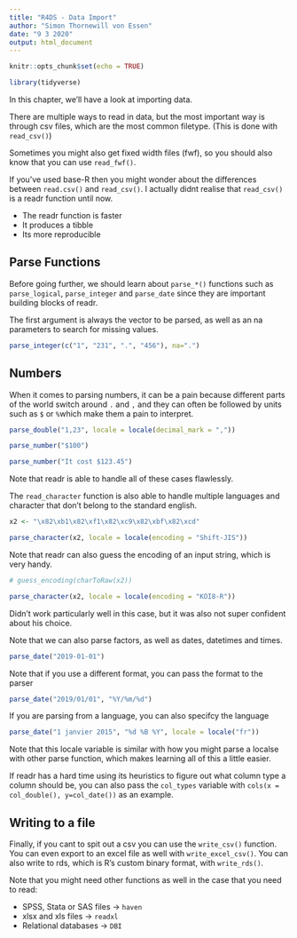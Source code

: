 ```yaml
---
title: "R4DS - Data Import"
author: "Simon Thornewill von Essen"
date: "9 3 2020"
output: html_document
---
```


```r
knitr::opts_chunk$set(echo = TRUE)

library(tidyverse)
```

In this chapter, we'll have a look at importing data.

There are multiple ways to read in data, but the most important way is through csv files, which are the most common filetype. (This is done with `read_csv()`)

Sometimes you might also get fixed width files (fwf), so you should also know that you can use `read_fwf()`.

If you've used base-R then you might wonder about the differences between `read.csv()` and `read_csv()`. I actually didnt realise that `read_csv()` is a readr function until now.

* The readr function is faster
* It produces a tibble
* Its more reproducible

## Parse Functions

Before going further, we should learn about `parse_*()` functions such as `parse_logical`, `parse_integer` and `parse_date` since they are important building blocks of readr.

The first argument is always the vector to be parsed, as well as an na parameters to search for missing values.

```r
parse_integer(c("1", "231", ".", "456"), na=".")
```

## Numbers

When it comes to parsing numbers, it can be a pain because different parts of the world switch around `.` and `,` and they can often be followed by units such as `$` or `%`which make them a pain to interpret.

```r
parse_double("1,23", locale = locale(decimal_mark = ","))
```

```r
parse_number("$100")
```

```r
parse_number("It cost $123.45")
```

Note that readr is able to handle all of these cases flawlessly.

The `read_character` function is also able to handle multiple languages and character that don't belong to the standard english.

```r
x2 <- "\x82\xb1\x82\xf1\x82\xc9\x82\xbf\x82\xcd"

parse_character(x2, locale = locale(encoding = "Shift-JIS"))
```

Note that readr can also guess the encoding of an input string, which is very handy.

```r
# guess_encoding(charToRaw(x2))

parse_character(x2, locale = locale(encoding = "KOI8-R"))
```

Didn't work particularly well in this case, but it was also not super confident about his choice.

Note that we can also parse factors, as well as dates, datetimes and times.

```r
parse_date("2019-01-01")
```

Note that if you use a different format, you can pass the format to the parser

```r
parse_date("2019/01/01", "%Y/%m/%d")
```

If you are parsing from a language, you can also specifcy the language

```r
parse_date("1 janvier 2015", "%d %B %Y", locale = locale("fr"))
```

Note that this locale variable is similar with how you might parse a localse with other parse function, which makes learning
all of this a little easier.

If readr has a hard time using its heuristics to figure out what column type a column should be, you can also pass the `col_types` variable with `cols(x = col_double(), y=col_date())` as an example.

## Writing to a file

Finally, if you cant to spit out a csv you can use the `write_csv()` function. You can even export to an excel file as well with `write_excel_csv()`. You can also write to rds, which is R's custom binary format, with `write_rds()`.

Note that you might need other functions as well in the case that you need to read:

* SPSS, Stata or SAS files $\rightarrow$ `haven`
* xlsx and xls files $\rightarrow$ `readxl`
* Relational databases $\rightarrow$ `DBI`